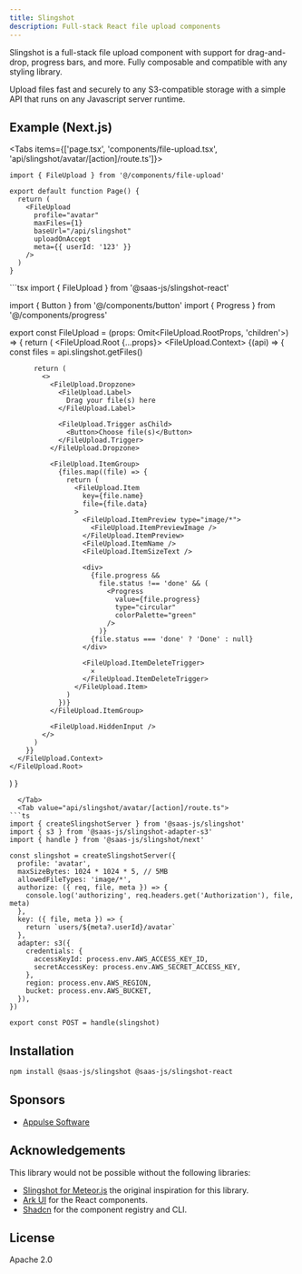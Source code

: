 ```yaml
---
title: Slingshot
description: Full-stack React file upload components
---
```


Slingshot is a full-stack file upload component with support for drag-and-drop, progress bars, and more. Fully composable and compatible with any styling library.

Upload files fast and securely to any S3-compatible storage with a simple API that runs on any Javascript server runtime.

## Example (Next.js)

<Tabs items={['page.tsx', 'components/file-upload.tsx', 'api/slingshot/avatar/[action]/route.ts']}>
  <Tab value="page.tsx">
```tsx
import { FileUpload } from '@/components/file-upload'

export default function Page() {
  return (
    <FileUpload
      profile="avatar"
      maxFiles={1}
      baseUrl="/api/slingshot"
      uploadOnAccept
      meta={{ userId: '123' }}
    />
  )
}
```
  </Tab>
  <Tab value="components/file-upload.tsx">
```tsx
import { FileUpload } from '@saas-js/slingshot-react'

import { Button } from '@/components/button'
import { Progress } from '@/components/progress'

export const FileUpload = (props: Omit<FileUpload.RootProps, 'children'>) => {
  return (
    <FileUpload.Root {...props}>
      <FileUpload.Context>
        {(api) => {
          const files = api.slingshot.getFiles()

          return (
            <>
              <FileUpload.Dropzone>
                <FileUpload.Label>
                  Drag your file(s) here
                </FileUpload.Label>

                <FileUpload.Trigger asChild>
                  <Button>Choose file(s)</Button>
                </FileUpload.Trigger>
              </FileUpload.Dropzone>

              <FileUpload.ItemGroup>
                {files.map((file) => {
                  return (
                    <FileUpload.Item
                      key={file.name}
                      file={file.data}
                    >
                      <FileUpload.ItemPreview type="image/*">
                        <FileUpload.ItemPreviewImage />
                      </FileUpload.ItemPreview>
                      <FileUpload.ItemName />
                      <FileUpload.ItemSizeText />

                      <div>
                        {file.progress &&
                          file.status !== 'done' && (
                            <Progress
                              value={file.progress}
                              type="circular"
                              colorPalette="green"
                            />
                          )}
                        {file.status === 'done' ? 'Done' : null}
                      </div>

                      <FileUpload.ItemDeleteTrigger>
                        ✕
                      </FileUpload.ItemDeleteTrigger>
                    </FileUpload.Item>
                  )
                })}
              </FileUpload.ItemGroup>

              <FileUpload.HiddenInput />
            </>
          )
        }}
      </FileUpload.Context>
    </FileUpload.Root>

)
}

````
  </Tab>
  <Tab value="api/slingshot/avatar/[action]/route.ts">
```ts
import { createSlingshotServer } from '@saas-js/slingshot'
import { s3 } from '@saas-js/slingshot-adapter-s3'
import { handle } from '@saas-js/slingshot/next'

const slingshot = createSlingshotServer({
  profile: 'avatar',
  maxSizeBytes: 1024 * 1024 * 5, // 5MB
  allowedFileTypes: 'image/*',
  authorize: ({ req, file, meta }) => {
    console.log('authorizing', req.headers.get('Authorization'), file, meta)
  },
  key: ({ file, meta }) => {
    return `users/${meta?.userId}/avatar`
  },
  adapter: s3({
    credentials: {
      accessKeyId: process.env.AWS_ACCESS_KEY_ID,
      secretAccessKey: process.env.AWS_SECRET_ACCESS_KEY,
    },
    region: process.env.AWS_REGION,
    bucket: process.env.AWS_BUCKET,
  }),
})

export const POST = handle(slingshot)
````

  </Tab>
</Tabs>

## Installation

```bash
npm install @saas-js/slingshot @saas-js/slingshot-react
```

## Sponsors

- [Appulse Software](https://appulse.net)

## Acknowledgements

This library would not be possible without the following libraries:

- [Slingshot for Meteor.js](https://github.com/CulturalMe/meteor-slingshot) the original inspiration for this library.
- [Ark UI](https://ark-ui.com/) for the React components.
- [Shadcn](https://ui.shadcn.com/) for the component registry and CLI.

## License

Apache 2.0

